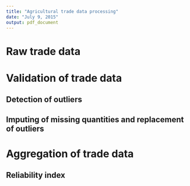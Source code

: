 ```yaml
---
title: "Agricultural trade data processing"
date: "July 9, 2015"
output: pdf_document
---
```


# Raw trade data

# Validation of trade data

## Detection of outliers

## Imputing of missing quantities and replacement of outliers

# Aggregation of trade data

## Reliability index

